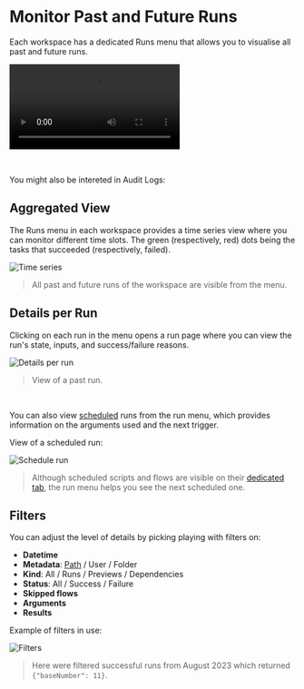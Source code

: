 
# Monitor Past and Future Runs

Each workspace has a dedicated Runs menu that allows you to visualise all past and future runs.

<video
	className="border-2 rounded-xl object-cover w-full h-full dark:border-gray-800"
	autoPlay
	loop
	controls
	id="main-video"
	src="/videos/runs-menu.mp4"
/>

<br />

You might also be intereted in Audit Logs:

<div class="grid grid-cols-2 gap-6 mb-4">
	<DocCard
		title="Audit Logs"
		description="Audit logs are another feature, available in the Enterprise & Team Editions only. They capture and record every operation and action with side-effects."
		href="/docs/core_concepts/audit_logs"
	/>
</div>

## Aggregated View

The Runs menu in each workspace provides a time series view where you can monitor different time slots.
The green (respectively, red) dots being the tasks that succeeded (respectively, failed).

![Time series](./1-runs-menu.png 'Time series')

> All past and future runs of the workspace are visible from the menu.

## Details per Run

Clicking on each run in the menu opens a run page where you can view the run's state, inputs, and success/failure reasons.

![Details per run](./2-detail-per-run.png 'Details per run')

> View of a past run.

<br />

You can also view [scheduled](../1_scheduling/index.md) runs from the run menu, which provides information on the arguments used and the next trigger.

View of a scheduled run:

![Schedule run](./3-scheduled-run.png)

> Although scheduled scripts and flows are visible on their [dedicated tab](../1_scheduling/index.md), the run menu helps you see the next scheduled one.

## Filters

You can adjust the level of details by picking playing with filters on:
- **Datetime**
- **Metadata**: [Path](../16_roles_and_permissions/index.mdx#path) / User / Folder
- **Kind**: All / Runs / Previews / Dependencies
- **Status**: All / Success / Failure
- **Skipped flows**
- **Arguments**
- **Results**

Example of filters in use:

![Filters](./4-filters.png 'Filters')

> Here were filtered successful runs from August 2023 which returned `{"baseNumber": 11}`.
